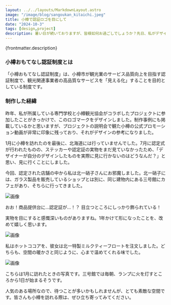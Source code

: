 ```yaml
---
layout: ../../layouts/MarkdownLayout.astro
image: "/image/blog/sangoukan_kitaichi.jpeg"
title: 小樽で認証ロゴを目にして
date: "2024-10-3"
tags: [design,project]
description: 暑い日が続いておりますが、皆様如何お過ごしでしょうか？先日、私がデザインした「小樽おもてなし認証制度」のロゴマークステッカーが店舗に掲示されたということで、9月末に北海道を訪れました。まずは「小樽おもてなし認証制度」とは何かについてご紹介いたします。
---
```


<p>{frontmatter.description}</p>

### 小樽おもてなし認証制度とは

「小樽おもてなし認証制度」は、小樽市が観光業のサービス品質向上を目指す認証制度で、観光関連事業者の高品質なサービスを「見える化」することを目的としている制度です。

### 制作した経緯

昨年、私が所属している専門学校と小樽観光協会がコラボしたプロジェクトに参加したことがきっかけで、このロゴマークをデザインしました。制作事例にも掲載しているかと思いますが、プロジェクトの説明会で観た小樽の公式プロモーション動画が非常に印象に残っており、それがデザインの参考になりました。

1月に小樽を訪れたのを最後に、北海道には行っていませんでした。7月に認定式が行われたものの、ステッカーや認定証の実物をまだ見ていなかったため、「デザイナーが自分のデザインしたものを実際に見に行かないのはどうなんだ？」と思い、見に行くことにしました。

今回、認定された店舗の中から私は北一硝子さんにお邪魔しました。北一硝子には、ガラス製品を販売しているショップとは別に、同じ建物内にある三号館にカフェがあり、そちらに行ってきました。

![画像](/image/blog/omotenashi_kitaichi.jpeg)

おお！商品提供台に…認定証が…！？
目立つところにしっかり飾られている！

実物を目にすると感慨深いものがありますね。1年かけて形になったことを、改めて嬉しく思います。

![画像](/image/blog/kitaichi_cocoa.jpeg)

私はホットココアを、彼女は北一特製ミルクティーフロートを注文しました。どちらも、空間の暖かさと同じように、心まで温めてくれる味でした。

![画像](/image/blog/sangoukan_kitaichi.jpeg)

こちらは1月に訪れたときの写真です。三号館では毎朝、ランプに火を灯すところから1日が始まるそうです。

人気のある場所なので、待つことが多いかもしれませんが、とても素敵な空間です。皆さんも小樽を訪れる際は、ぜひ立ち寄ってみてください。